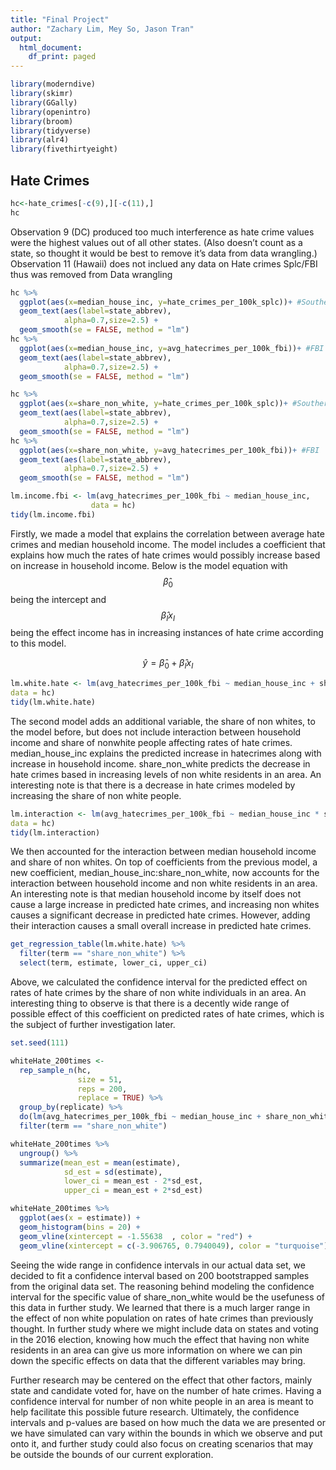 ```yaml
---
title: "Final Project"
author: "Zachary Lim, Mey So, Jason Tran"
output:
  html_document:
    df_print: paged
---
```


```r
library(moderndive)
library(skimr)
library(GGally)
library(openintro)
library(broom) 
library(tidyverse)
library(alr4)
library(fivethirtyeight)
```

## Hate Crimes

```r
hc<-hate_crimes[-c(9),][-c(11),]
hc
```
Observation 9 (DC) produced too much interference as hate crime values were the highest values out of all other states. (Also doesn't count as a state, so thought it would be best to remove it's data from data wrangling.)
Observation 11 (Hawaii) does not inclued any data on Hate crimes Splc/FBI thus was removed from Data wrangling

```r
hc %>% 
  ggplot(aes(x=median_house_inc, y=hate_crimes_per_100k_splc))+ #Southern Poverty Law Center
  geom_text(aes(label=state_abbrev),
            alpha=0.7,size=2.5) +
  geom_smooth(se = FALSE, method = "lm")
hc %>% 
  ggplot(aes(x=median_house_inc, y=avg_hatecrimes_per_100k_fbi))+ #FBI 
  geom_text(aes(label=state_abbrev),
            alpha=0.7,size=2.5) +
  geom_smooth(se = FALSE, method = "lm")
```

```r
hc %>% 
  ggplot(aes(x=share_non_white, y=hate_crimes_per_100k_splc))+ #Southern Poverty Law Center
  geom_text(aes(label=state_abbrev),
            alpha=0.7,size=2.5) +
  geom_smooth(se = FALSE, method = "lm")
hc %>% 
  ggplot(aes(x=share_non_white, y=avg_hatecrimes_per_100k_fbi))+ #FBI 
  geom_text(aes(label=state_abbrev),
            alpha=0.7,size=2.5) +
  geom_smooth(se = FALSE, method = "lm")
```

```r
lm.income.fbi <- lm(avg_hatecrimes_per_100k_fbi ~ median_house_inc,
                  data = hc)
tidy(lm.income.fbi)
```

Firstly, we made a model that explains the correlation between average hate crimes and median household income. The model includes a coefficient that explains how much the rates of hate crimes would possibly increase based on increase in household income. Below is the model equation with $$\hat{\beta}_0$$ being the intercept and $$\hat{\beta}_I x_I$$ being the effect income has in increasing instances of hate crime according to this model. 

$$
\hat{y} = \hat{\beta}_0 + \hat{\beta}_I x_I 
$$

```r
lm.white.hate <- lm(avg_hatecrimes_per_100k_fbi ~ median_house_inc + share_non_white,
data = hc)   
tidy(lm.white.hate)
```

The second model adds an additional variable, the share of non whites, to the model before, but does not include interaction between household income and share of nonwhite people affecting rates of hate crimes. median_house_inc explains the predicted increase in hatecrimes along with increase in household income. share_non_white predicts the decrease in hate crimes based in increasing levels of non white residents in an area. An interesting note is that there is a decrease in hate crimes modeled by increasing the share of non white people.

```r
lm.interaction <- lm(avg_hatecrimes_per_100k_fbi ~ median_house_inc * share_non_white,
data = hc)
tidy(lm.interaction)
```

We then accounted for the interaction between median household income and share of non whites. On top of coefficients from the previous model, a new coefficient, median_house_inc:share_non_white, now accounts for the interaction between household income and non white residents in an area. An interesting note is that median household income by itself does not cause a large increase in predicted hate crimes, and increasing non whites causes a significant decrease in predicted hate crimes. However, adding their interaction causes a small overall increase in predicted hate crimes.

```r
get_regression_table(lm.white.hate) %>% 
  filter(term == "share_non_white") %>% 
  select(term, estimate, lower_ci, upper_ci)
```
Above, we calculated the confidence interval for the predicted effect on rates of hate crimes by the share of non white individuals in an area. An interesting thing to observe is that there is a decently wide range of possible effect of this coefficient on predicted rates of hate crimes, which is the subject of further investigation later.

```r
set.seed(111)

whiteHate_200times <- 
  rep_sample_n(hc, 
               size = 51, 
               reps = 200, 
               replace = TRUE) %>% 
  group_by(replicate) %>%     
  do(lm(avg_hatecrimes_per_100k_fbi ~ median_house_inc + share_non_white, data=.) %>% tidy()) %>% 
  filter(term == "share_non_white")  

whiteHate_200times %>% 
  ungroup() %>% 
  summarize(mean_est = mean(estimate),
            sd_est = sd(estimate),
            lower_ci = mean_est - 2*sd_est,
            upper_ci = mean_est + 2*sd_est)
```

```r
whiteHate_200times %>% 
  ggplot(aes(x = estimate)) +
  geom_histogram(bins = 20) +
  geom_vline(xintercept = -1.55638	, color = "red") +
  geom_vline(xintercept = c(-3.906765, 0.7940049), color = "turquoise")
```

Seeing the wide range in confidence intervals in our actual data set, we decided to fit a confidence interval based on 200 bootstrapped samples from the original data set. The reasoning behind modeling the confidence interval for the specific value of share_non_white would be the usefuness of this data in further study. We learned that there is a much larger range in the effect of non white population on rates of hate crimes than previously thought. In further study where we might include data on states and voting in the 2016 election, knowing how much the effect that having non white residents in an area can give us more information on where we can pin down the specific effects on data that the different variables may bring.

Further research may be centered on the effect that other factors, mainly state and candidate voted for, have on the number of hate crimes. Having a confidence interval for number of non white people in an area is meant to help facilitate this possible future research. Ultimately, the confidence intervals and p-values are based on how much the data we are presented or we have simulated can vary within the bounds in which we observe and put onto it, and further study could also focus on creating scenarios that may be outside the bounds of our current exploration.


